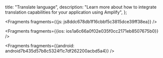   title: "Translate language",
  description: "Learn more about how to integrate translation capabilities for your application using Amplify",
};






<Fragments fragments={{js: js8ddc678db1f16cbbf5c3815dce39ff38ea}} />



<Fragments fragments={{ios: ios1a6c66a0f02e035f0cc2171eb8507675b0}} />



<Fragments fragments={{android: android7b435d57b8c5324f1c7df262200acbd5a4}} />
